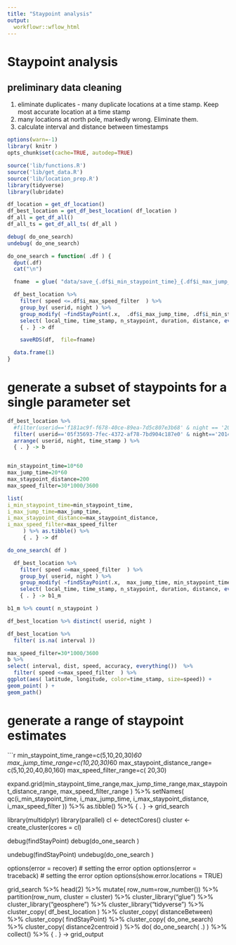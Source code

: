 ```yaml
---
title: "Staypoint analysis"
output:
  workflowr::wflow_html
---
```


# Staypoint analysis

## preliminary data cleaning
1) eliminate duplicates - many duplicate locations at a time stamp. Keep most accurate location at a time stamp
2) many locations at north pole, markedly wrong.  Eliminate them.
3) calculate interval and distance between timestamps




```r
options(warn=-1)
library( knitr )
opts_chunk$set(cache=TRUE, autodep=TRUE)

source('lib/functions.R')
source('lib/get_data.R')
source('lib/location_prep.R')
library(tidyverse)
library(lubridate)

df_location = get_df_location()
df_best_location = get_df_best_location( df_location )
df_all = get_df_all()
df_all_ts = get_df_all_ts( df_all )

```

```r


debug( do_one_search)
undebug( do_one_search)

do_one_search = function( .df ) {
  dput(.df)
  cat("\n")

  fname  = glue( "data/save_{.df$i_min_staypoint_time}_{.df$i_max_jump_time}_{.df$i_max_staypoint_distance}_{.df$i_max_speed_filter}.df$i.rds")

  df_best_location %>%  
    filter( speed <=.df$i_max_speed_filter  ) %>%
    group_by( userid, night ) %>%
    group_modify( ~findStayPoint(.x,  .df$i_max_jump_time, .df$i_min_staypoint_time, .df$i_max_staypoint_distance)) %>%
    select( local_time, time_stamp, n_staypoint, duration, distance, everything()) %>% 
    { . } -> df

    saveRDS(df,  file=fname)

  data.frame(1)
}


```


# generate a subset of staypoints for a single parameter set


```r

df_best_location %>% 
  #filter(userid=='f181ac9f-f678-40ce-89ea-7d5c807e3b68' & night == '2014-10-18') %>%
  filter( userid=='05f35693-7fec-4372-af78-7bd904c187e0' & night=='2014-10-10'  ) %>% 
  arrange( userid, night, time_stamp ) %>%
  { . } -> b


min_staypoint_time=10*60
max_jump_time=20*60
max_staypoint_distance=200
max_speed_filter=30*1000/3600

list(
i_min_staypoint_time=min_staypoint_time,
i_max_jump_time=max_jump_time,
i_max_staypoint_distance=max_staypoint_distance,
i_max_speed_filter=max_speed_filter
     ) %>% as.tibble() %>% 
     { . } -> df

do_one_search( df )

  df_best_location %>%  
    filter( speed <=max_speed_filter  ) %>%
    group_by( userid, night ) %>%
    group_modify( ~findStayPoint(.x,  max_jump_time, min_staypoint_time, max_staypoint_distance)) %>%
    select( local_time, time_stamp, n_staypoint, duration, distance, everything()) %>% 
    { . } -> b1_m

b1_m %>% count( n_staypoint )


```

```r

df_best_location %>% distinct( userid, night )

df_best_location %>% 
  filter( is.na( interval ))

```


```r

max_speed_filter=30*1000/3600
b %>% 
select( interval, dist, speed, accuracy, everything())  %>% 
  filter( speed <=max_speed_filter  ) %>%
ggplot(aes( latitude, longitude, color=time_stamp, size=speed)) + 
geom_point( ) + 
geom_path()

```



# generate a range of staypoint estimates


```r

min_staypoint_time_range=c(5,10,20,30)*60
max_jump_time_range=c(10,20,30)*60
max_staypoint_distance_range= c(5,10,20,40,80,160)
max_speed_filter_range=c( 20,30)

expand.grid(min_staypoint_time_range,max_jump_time_range,max_staypoint_distance_range, max_speed_filter_range ) %>% 
  setNames( qc(i_min_staypoint_time, i_max_jump_time, i_max_staypoint_distance, i_max_speed_filter )) %>%
  as.tibble() %>% 
  { . } -> grid_search 
  



library(multidplyr)
library(parallel)
cl <- detectCores()
cluster <- create_cluster(cores = cl)

debug(findStayPoint)
debug(do_one_search )

undebug(findStayPoint)
undebug(do_one_search )

options(error = recover) # setting the error option
options(error = traceback) # setting the error option
options(show.error.locations = TRUE)

grid_search %>%
  head(2) %>%
  mutate( row_num=row_number()) %>%
  partition(row_num, cluster = cluster) %>%
  cluster_library("glue") %>%
  cluster_library("geosphere") %>%
  cluster_library("tidyverse") %>%
  cluster_copy( df_best_location ) %>%
  cluster_copy( distanceBetween) %>%
  cluster_copy( findStayPoint) %>%
  cluster_copy( do_one_search) %>%
  cluster_copy( distance2centroid ) %>%
  do( do_one_search( .) ) %>%
  collect() %>% 
  { . } -> grid_output


